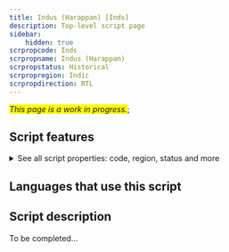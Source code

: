 ```yaml
---
title: Indus (Harappan) [Inds]
description: Top-level script page
sidebar:
    hidden: true
scrpropcode: Inds
scrpropname: Indus (Harappan)
scrpropstatus: Historical
scrpropregion: Indic
scrpropdirection: RTL
---
```


<span style='background-color:yellow'>_This page is a work in progress._</span>;


## Script features

<details>
<summary> See all script properties: code, region, status and more</summary>
<ScriptInfo />
</details>

## Languages that use this script

<WsList script='Inds' wsMax='5' />

## Script description

To be completed...

